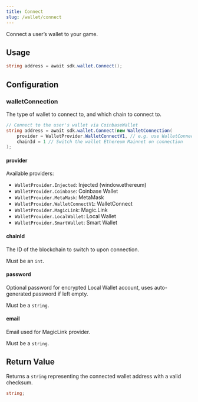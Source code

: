 ```yaml
---
title: Connect
slug: /wallet/connect
---
```


Connect a user&rsquo;s wallet to your game.

## Usage

```csharp
string address = await sdk.wallet.Connect();
```

## Configuration

### walletConnection

The type of wallet to connect to, and which chain to connect to.

```csharp
// Connect to the user's wallet via CoinbaseWallet
string address = await sdk.wallet.Connect(new WalletConnection(
    provider = WalletProvider.WalletConnectV1, // e.g. use WalletConnect on any platform
    chainId = 1 // Switch the wallet Ethereum Mainnet on connection
);
```

#### provider

Available providers:

- `WalletProvider.Injected`: Injected (window.ethereum)
- `WalletProvider.Coinbase`: Coinbase Wallet
- `WalletProvider.MetaMask`: MetaMask
- `WalletProvider.WalletConnectV1`: WalletConnect
- `WalletProvider.MagicLink`: Magic.Link
- `WalletProvider.LocalWallet`: Local Wallet
- `WalletProvider.SmartWallet`: Smart Wallet

#### chainId

The ID of the blockchain to switch to upon connection.

Must be an `int`.

#### password

Optional password for encrypted Local Wallet account, uses auto-generated password if left empty.

Must be a `string`.

#### email

Email used for MagicLink provider.

Must be a `string`.

## Return Value

Returns a `string` representing the connected wallet address with a valid checksum.

```csharp
string;
```
